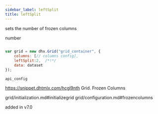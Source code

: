 ```yaml
---
sidebar_label: leftSplit
title: leftSplit
---
```



          


<Short>
 
sets the number of frozen columns





</Short>



<Type>
 number


</Type>


~~~js
 
var grid = new dhx.Grid("grid_container", {
	columns: [// columns config],
	leftSplit:2,  /*!*/
	data: dataset
});


~~~
	api_config

<Descr>
 


</Descr>


 https://snippet.dhtmlx.com/hcgl9nth	Grid. Frozen Columns

 grid/initialization.md#initializegrid
grid/configuration.md#frozencolumns

 added in v7.0